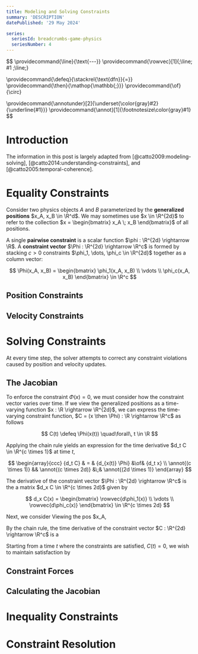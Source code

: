 ```yaml
---
title: Modeling and Solving Constraints
summary: 'DESCRIPTION'
datePublished: '29 May 2024'

series:
  seriesId: breadcrumbs-game-physics
  seriesNumber: 4
---
```



$$
\providecommand{\line}{\text{---}}
\providecommand{\rowvec}[1]{\;\line\; #1 \;\line\;}

\providecommand{\defeq}{\stackrel{\text{dfn}}{=}}
\providecommand{\then}{\mathop{\mathbb{;}}}
\providecommand{\of}{\circ}

\providecommand{\annotunder}[2]{\underset{\color{gray}#2}{\underline{#1}}}
\providecommand{\annot}[1]{\footnotesize\color{gray}#1}
$$

# Introduction

The information in this post is largely adapted from [@catto2009:modeling-solving], [@catto2014:understanding-constraints], and [@catto2005:temporal-coherence].

<PostContent>
  <SeriesSummary />
</PostContent>

# Equality Constraints

Consider two physics objects $A$ and $B$ parameterized by the **generalized positions** $x_A, x_B \in \R^d$.  We may sometimes use $x \in \R^{2d}$ to refer to the collection $x = \begin{bmatrix} x_A \; x_B \end{bmatrix}$ of all positions.

A single **pairwise constraint** is a scalar function $\phi : \R^{2d} \rightarrow \R$.  A **constraint vector** $\Phi : \R^{2d} \rightarrow \R^c$ is formed by stacking $c > 0$ constraints $\phi_1, \dots, \phi_c \in \R^{2d}$ together as a column vector:

$$
\Phi(x_A, x_B) =
\begin{bmatrix}
\phi_1(x_A, x_B) \\
\vdots           \\
\phi_c(x_A, x_B)
\end{bmatrix}
\in \R^c
$$



## Position Constraints

## Velocity Constraints

# Solving Constraints

At every time step, the solver attempts to correct any constraint violations caused by position and velocity updates.

## The Jacobian

To enforce the constraint $\Phi(x) = 0$, we must consider how the constraint vector varies over time.  If we view the generalized positions as a time-varying function $x : \R \rightarrow \R^{2d}$, we can express the time-varying constraint function, $C = (x \then \Phi) : \R \rightarrow \R^c$ as follows

$$
C(t) \defeq \Phi(x(t)) \quad\forall\, t \in \R
$$

Applying the chain rule yields an expression for the time derivative $d_t C \in \R^{c \times 1}$ at time $t$,

$$
\begin{array}{ccc}
{d_t C} & = & {d_{x(t)} \Phi} &\of& {d_t x} \\
\annot{(c \times 1)} && \annot{(c \times 2d)} &\;& \annot{(2d \times 1)}
\end{array}
$$

The derivative of the constraint vector $\Phi : \R^{2d} \rightarrow \R^c$ is the a matrix $d_x C \in \R^{c \times 2d}$ given by

$$
d_x C(x) =
\begin{bmatrix}
\rowvec{d\phi_1(x)} \\
\vdots \\
\rowvec{d\phi_c(x)}
\end{bmatrix}
\in \R^{c \times 2d}
$$

Next, we consider 
Viewing the pos $x_A,

By the chain rule, the time derivative of the constraint vector $C : \R^{2d} \rightarrow \R^c$ is a 

Starting from a time $t$ where the constraints are satisfied, $C(t) = 0$, we wish to maintain satisfaction by

## Constraint Forces

## Calculating the Jacobian

# Inequality Constraints

# Constraint Resolution